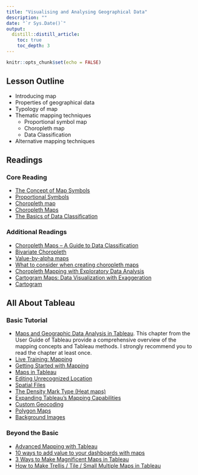 ```yaml
---
title: "Visualising and Analysing Geographical Data"
description: ""
date: "`r Sys.Date()`"
output:
  distill::distill_article:
    toc: true
    toc_depth: 3
---
```


```r
knitr::opts_chunk$set(echo = FALSE)
```

## Lesson Outline

* Introducing map
* Properties of geographical data
* Typology of map
* Thematic mapping techniques
    * Proportional symbol map
    * Choropleth map
    * Data Classification
* Alternative mapping techniques

## Readings

### Core Reading

* [The Concept of Map Symbols](https://www.yaaka.cc/unit/the-concept-of-map-symbols/)
* [Proportional Symbols](https://www.axismaps.com/guide/univariate/proportional-symbols/)
* [Choropleth map](https://en.wikipedia.org/wiki/Choropleth_map)
* [Choropleth Maps](https://www.axismaps.com/guide/univariate/choropleth/)
* [The Basics of Data Classification](https://www.axismaps.com/guide/data/data-classification/)

### Additional Readings

* [Choropleth Maps – A Guide to Data Classification](https://gisgeography.com/choropleth-maps-data-classification/)
* [Bivariate Choropleth](https://www.axismaps.com/guide/multivariate/bivariate-choropleth/)
* [Value-by-alpha maps](http://andywoodruff.com/blog/value-by-alpha-maps/)
* [What to consider when creating choropleth maps](https://blog.datawrapper.de/choroplethmaps/)
* [Choropleth Mapping with Exploratory Data Analysis](https://www.directionsmag.com/article/3363)
* [Cartogram Maps: Data Visualization with Exaggeration](https://gisgeography.com/cartogram-maps/)
* [Cartogram](https://en.wikipedia.org/wiki/Cartogram)

## All About Tableau

### Basic Tutorial

* [Maps and Geographic Data Analysis in Tableau](https://help.tableau.com/current/pro/desktop/en-us/maps.htm).  This chapter from the User Guide of Tableau provide a comprehensive overview of the mapping concepts and Tableau methods.  I strongly recommend you to read the chapter at least once. 
* [Live Training: Mapping](https://www.tableau.com/learn/webinars/live-training-mapping#video)
* [Getting Started with Mapping](https://www.tableau.com/learn/tutorials/on-demand/getting-started-mapping?product=tableau_desktop%2Btableau_prep&version=tableau_desktop_2019_3%2Btableau_prep_2019_3_1&topic=mapping)
* [Maps in Tableau](https://www.tableau.com/learn/tutorials/on-demand/maps-tableau?product=tableau_desktop%2Btableau_prep&version=tableau_desktop_2019_3%2Btableau_prep_2019_3_1&topic=mapping)
* [Editing Unrecognized Location](https://www.tableau.com/learn/tutorials/on-demand/editing-unrecognized-locations?product=tableau_desktop%2Btableau_prep&version=tableau_desktop_2019_3%2Btableau_prep_2019_3_1&topic=mapping)
* [Spatial Files](https://www.tableau.com/learn/tutorials/on-demand/spatial-files?product=tableau_desktop%2Btableau_prep&version=tableau_desktop_2019_3%2Btableau_prep_2019_3_1&topic=mapping)
* [The Density Mark Type (Heat maps)](https://www.tableau.com/learn/tutorials/on-demand/density-mark-type?product=tableau_desktop%2Btableau_prep&version=tableau_desktop_2019_3%2Btableau_prep_2019_3_1&topic=mapping)
* [Expanding Tableau's Mapping Capabilities](https://www.tableau.com/learn/tutorials/on-demand/expanding-tableaus-mapping-capabilities?product=tableau_desktop%2Btableau_prep&version=tableau_desktop_2019_3%2Btableau_prep_2019_3_1&topic=mapping)
* [Custom Geocoding](https://www.tableau.com/learn/tutorials/on-demand/custom-geocoding?product=tableau_desktop%2Btableau_prep&version=tableau_desktop_2019_3%2Btableau_prep_2019_3_1&topic=mapping)
* [Polygon Maps](https://www.tableau.com/learn/tutorials/on-demand/polygon-maps?product=tableau_desktop%2Btableau_prep&version=tableau_desktop_2019_3%2Btableau_prep_2019_3_1&topic=mapping)
* [Background Images](https://www.tableau.com/learn/tutorials/on-demand/background-images?product=tableau_desktop%2Btableau_prep&version=tableau_desktop_2019_3%2Btableau_prep_2019_3_1&topic=mapping)

### Beyond the Basic

* [Advanced Mapping with Tableau](https://www.tableau.com/learn/webinars/advanced-mapping-techniques-tableau)
* [10 ways to add value to your dashboards with maps](https://www.tableau.com/learn/whitepapers/10-ways-add-value-your-dashboards-maps)
* [3 Ways to Make Magnificent Maps in Tableau](https://www.ryansleeper.com/3-ways-to-make-magnificent-maps-in-tableau/)
* [How to Make Trellis / Tile / Small Multiple Maps in Tableau](https://playfairdata.com/how-to-make-trellis-tile-small-multiple-maps-in-tableau//)


